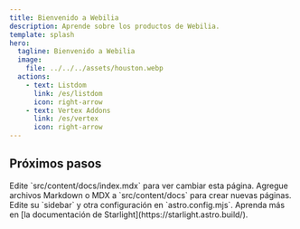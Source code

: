 ```yaml
---
title: Bienvenido a Webilia
description: Aprende sobre los productos de Webilia.
template: splash
hero:
  tagline: Bienvenido a Webilia
  image:
    file: ../../../assets/houston.webp
  actions:
    - text: Listdom
      link: /es/listdom
      icon: right-arrow
    - text: Vertex Addons
      link: /es/vertex
      icon: right-arrow
---
```



## Próximos pasos

<CardGrid stagger>
        <Card title="Actualizar contenido" icon="pencil">
                Edite `src/content/docs/index.mdx` para ver cambiar esta página.
        </Card>
        <Card title="Agregar nuevo contenido" icon="add-document">
                Agregue archivos Markdown o MDX a `src/content/docs` para crear nuevas páginas.
        </Card>
        <Card title="Configurar su sitio" icon="setting">
                Edite su `sidebar` y otra configuración en `astro.config.mjs`.
        </Card>
        <Card title="Leer la documentación" icon="open-book">
                Aprenda más en [la documentación de Starlight](https://starlight.astro.build/).
        </Card>
</CardGrid>
